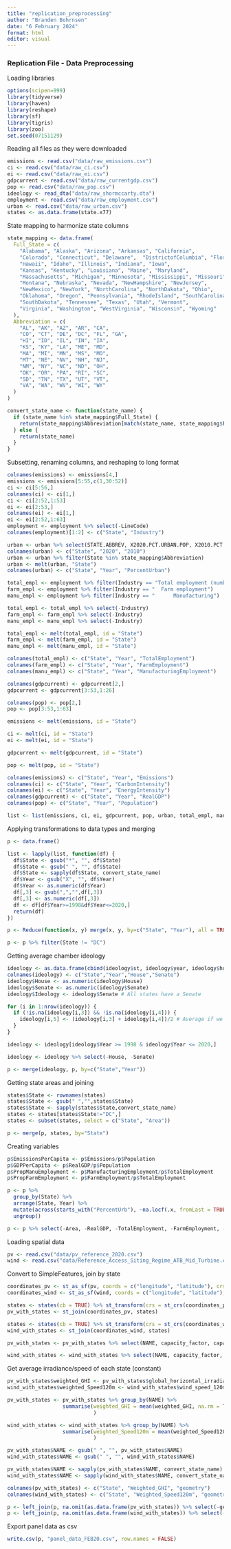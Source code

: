 ```yaml
---
title: "replication_preprocessing"
author: "Branden Bohrnsen"
date: "6 February 2024"
format: html
editor: visual
---
```


### Replication File - Data Preprocessing

Loading libraries

```r
options(scipen=999)
library(tidyverse)
library(haven)
library(reshape)
library(sf)
library(tigris)
library(zoo)
set.seed(07151129)
```

Reading all files as they were downloaded

```r
emissions <- read.csv("data/raw_emissions.csv")
ci <- read.csv("data/raw_ci.csv")
ei <- read.csv("data/raw_ei.csv")
gdpcurrent <- read.csv("data/raw_currentgdp.csv")
pop <- read.csv("data/raw_pop.csv")
ideology <- read_dta("data/raw_shormccarty.dta")
employment <- read.csv("data/raw_employment.csv")
urban <- read.csv("data/raw_urban.csv")
states <- as.data.frame(state.x77)
```

State mapping to harmonize state columns

```r
state_mapping <- data.frame(
  Full_State = c(
    "Alabama", "Alaska", "Arizona", "Arkansas", "California",
    "Colorado", "Connecticut", "Delaware",  "DistrictofColumbia", "Florida", "Georgia",
    "Hawaii", "Idaho", "Illinois", "Indiana", "Iowa",
    "Kansas", "Kentucky", "Louisiana", "Maine", "Maryland",
    "Massachusetts", "Michigan", "Minnesota", "Mississippi", "Missouri",
    "Montana", "Nebraska", "Nevada", "NewHampshire", "NewJersey",
    "NewMexico", "NewYork", "NorthCarolina", "NorthDakota", "Ohio",
    "Oklahoma", "Oregon", "Pennsylvania", "RhodeIsland", "SouthCarolina",
    "SouthDakota", "Tennessee", "Texas", "Utah", "Vermont",
    "Virginia", "Washington", "WestVirginia", "Wisconsin", "Wyoming"
  ),
  Abbreviation = c(
    "AL", "AK", "AZ", "AR", "CA",
    "CO", "CT", "DE", "DC", "FL", "GA",
    "HI", "ID", "IL", "IN", "IA",
    "KS", "KY", "LA", "ME", "MD",
    "MA", "MI", "MN", "MS", "MO",
    "MT", "NE", "NV", "NH", "NJ",
    "NM", "NY", "NC", "ND", "OH",
    "OK", "OR", "PA", "RI", "SC",
    "SD", "TN", "TX", "UT", "VT",
    "VA", "WA", "WV", "WI", "WY"
  )
)

convert_state_name <- function(state_name) {
  if (state_name %in% state_mapping$Full_State) {
    return(state_mapping$Abbreviation[match(state_name, state_mapping$Full_State)])
  } else {
    return(state_name)
  }
}
```

Subsetting, renaming columns, and reshaping to long format

```r
colnames(emissions) <- emissions[4,]
emissions <- emissions[5:55,c(1,30:52)]
ci <- ci[5:56,]
colnames(ci) <- ci[1,]
ci <- ci[2:52,1:53]
ei <- ei[2:53,]
colnames(ei) <- ei[1,]
ei <- ei[2:52,1:63]
employment <- employment %>% select(-LineCode)
colnames(employment)[1:2] <- c("State", "Industry")

urban <- urban %>% select(STATE.ABBREV, X2020.PCT.URBAN.POP, X2010.PCT.URBAN.POP)
colnames(urban) <- c("State", "2020", "2010")
urban <- urban %>% filter(State %in% state_mapping$Abbreviation)
urban <- melt(urban, "State")
colnames(urban) <- c("State", "Year", "PercentUrban")

total_empl <- employment %>% filter(Industry == "Total employment (number of jobs)")
farm_empl <- employment %>% filter(Industry == "  Farm employment")
manu_empl <- employment %>% filter(Industry == "      Manufacturing")

total_empl <- total_empl %>% select(-Industry)
farm_empl <- farm_empl %>% select(-Industry)
manu_empl <- manu_empl %>% select(-Industry)

total_empl <- melt(total_empl, id = "State")
farm_empl <- melt(farm_empl, id = "State")
manu_empl <- melt(manu_empl, id = "State")

colnames(total_empl) <- c("State", "Year", "TotalEmployment")
colnames(farm_empl) <- c("State", "Year", "FarmEmployment")
colnames(manu_empl) <- c("State", "Year", "ManufacturingEmployment")

colnames(gdpcurrent) <- gdpcurrent[2,]
gdpcurrent <- gdpcurrent[3:53,1:26]

colnames(pop) <- pop[2,]
pop <- pop[3:53,1:63]

emissions <- melt(emissions, id = "State")

ci <- melt(ci, id = "State")
ei <- melt(ei, id = "State")

gdpcurrent <- melt(gdpcurrent, id = "State")

pop <- melt(pop, id = "State")

colnames(emissions) <- c("State", "Year", "Emissions")
colnames(ci) <- c("State", "Year", "CarbonIntensity")
colnames(ei) <- c("State", "Year", "EnergyIntensity")
colnames(gdpcurrent) <- c("State", "Year", "RealGDP")
colnames(pop) <- c("State", "Year", "Population")

list <- list(emissions, ci, ei, gdpcurrent, pop, urban, total_empl, manu_empl, farm_empl)
```

Applying transformations to data types and merging

```r
p <- data.frame()

list <- lapply(list, function(df) {
  df$State <- gsub("*", "", df$State)
  df$State <- gsub(" ", "", df$State)
  df$State <- sapply(df$State, convert_state_name)
  df$Year <- gsub("X", "", df$Year)
  df$Year <- as.numeric(df$Year)
  df[,3] <- gsub(",","",df[,3])
  df[,3] <- as.numeric(df[,3])
  df <- df[df$Year>=1998&df$Year<=2020,]
  return(df)
})

p <- Reduce(function(x, y) merge(x, y, by=c("State", "Year"), all = TRUE), list)

p <- p %>% filter(State != "DC")
```

Getting average chamber ideology

```r
ideology <- as.data.frame(cbind(ideology$st, ideology$year, ideology$hou_chamber, ideology$sen_chamber))
colnames(ideology) <- c("State","Year","House","Senate")
ideology$House <- as.numeric(ideology$House)
ideology$Senate <- as.numeric(ideology$Senate)
ideology$Ideology <- ideology$Senate # All states have a Senate

for (i in 1:nrow(ideology)) {
  if (!is.na(ideology[i,3]) && !is.na(ideology[i,4])) {
    ideology[i,5] <- (ideology[i,3] + ideology[i,4])/2 # Average if we have both chambers
  }
}

ideology <- ideology[ideology$Year >= 1998 & ideology$Year <= 2020,]

ideology <- ideology %>% select(-House, -Senate)

p <- merge(ideology, p, by=c("State","Year"))
```

Getting state areas and joining

```r
states$State <- rownames(states)
states$State <- gsub(" ","",states$State)
states$State <- sapply(states$State,convert_state_name)
states <- states[states$State!="DC",]
states <- subset(states, select = c("State", "Area"))

p <- merge(p, states, by="State")
```

Creating variables

```r
p$EmissionsPerCapita <- p$Emissions/p$Population
p$GDPPerCapita <- p$RealGDP/p$Population
p$PropManuEmployment <- p$ManufacturingEmployment/p$TotalEmployment
p$PropFarmEmployment <- p$FarmEmployment/p$TotalEmployment

p <- p %>%
  group_by(State) %>%
  arrange(State, Year) %>%
  mutate(across(starts_with("PercentUrb"), ~na.locf(.x, fromLast = TRUE, na.rm = FALSE))) %>%
  ungroup()

p <- p %>% select(-Area, -RealGDP, -TotalEmployment, -FarmEmployment, -ManufacturingEmployment, -Emissions)
```

Loading spatial data

```r
pv <- read.csv("data/pv_reference_2020.csv")
wind <- read.csv("data/Reference_Access_Siting_Regime_ATB_Mid_Turbine.csv")
```

Convert to SimpleFeatures, join by state

```r
coordinates_pv <- st_as_sf(pv, coords = c("longitude", "latitude"), crs = 4326)
coordinates_wind <- st_as_sf(wind, coords = c("longitude", "latitude"), crs = 4326)

states <- states(cb = TRUE) %>% st_transform(crs = st_crs(coordinates_pv))
pv_with_states <- st_join(coordinates_pv, states)

states <- states(cb = TRUE) %>% st_transform(crs = st_crs(coordinates_wind))
wind_with_states <- st_join(coordinates_wind, states)

pv_with_states <- pv_with_states %>% select(NAME, capacity_factor, capacity_mw, distance_to_transmission_km, global_horizontal_irradiance, area_sq_km)

wind_with_states <- wind_with_states %>% select(NAME, capacity_factor, capacity_mw, generation_mwh, distance_to_transmission_km, wind_speed_120meters, area_sq_km)
```

Get average irradiance/speed of each state (constant)

```r
pv_with_states$weighted_GHI <- pv_with_states$global_horizontal_irradiance / pv_with_states$area_sq_km
wind_with_states$weighted_Speed120m <- wind_with_states$wind_speed_120meters / wind_with_states$area_sq_km

pv_with_states <- pv_with_states %>% group_by(NAME) %>%
                  summarise(weighted_GHI = mean(weighted_GHI, na.rm = TRUE),
                            )

wind_with_states <- wind_with_states %>% group_by(NAME) %>%
                  summarise(weighted_Speed120m = mean(weighted_Speed120m, na.rm = TRUE),
                            )

pv_with_states$NAME <- gsub(" ", "", pv_with_states$NAME)
wind_with_states$NAME <- gsub(" ", "", wind_with_states$NAME)

pv_with_states$NAME <- sapply(pv_with_states$NAME, convert_state_name)
wind_with_states$NAME <- sapply(wind_with_states$NAME, convert_state_name)

colnames(pv_with_states) <- c("State", "Weighted_GHI", "geometry")
colnames(wind_with_states) <- c("State", "Weighted_Speed120m", "geometry")

p <- left_join(p, na.omit(as.data.frame(pv_with_states)) %>% select(-geometry), by = join_by(State))
p <- left_join(p, na.omit(as.data.frame(wind_with_states)) %>% select(-geometry), by = join_by(State))
```

Export panel data as csv

```r
write.csv(p, "panel_data_FEB20.csv", row.names = FALSE)
```

